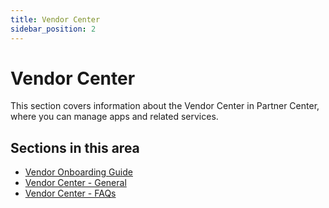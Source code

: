 ```yaml
---
title: Vendor Center
sidebar_position: 2
---
```


# Vendor Center

This section covers information about the Vendor Center in Partner Center, where you can manage apps and related services.

## Sections in this area

- [Vendor Onboarding Guide](/partner-center/top-navigation/vendor-center/vendor-onboarding-guide)
- [Vendor Center - General](/partner-center/top-navigation/vendor-center/vendor-center-general)
- [Vendor Center - FAQs](/partner-center/top-navigation/vendor-center/vendor-center-faqs)